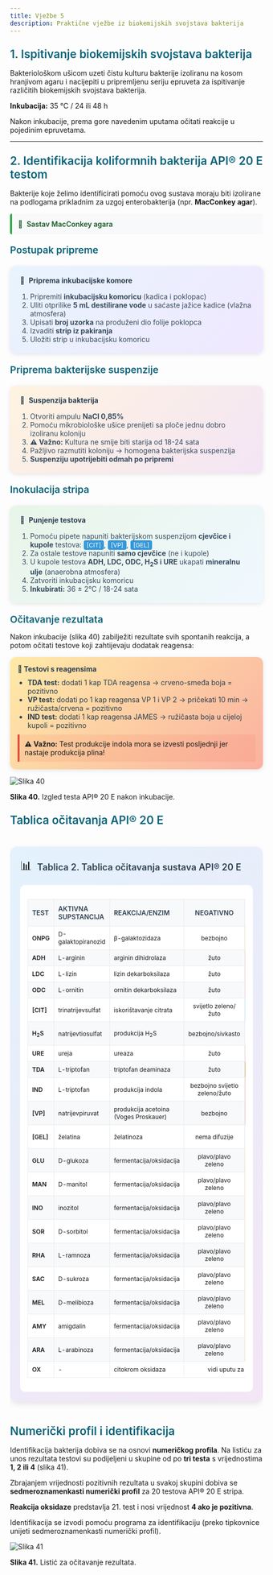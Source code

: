 ```yaml
---
title: Vježbe 5
description: Praktične vježbe iz biokemijskih svojstava bakterija
---
```


<h3 style="color: #096279; font-size: 1.4rem; font-weight: 600; margin: 1.5rem 0 1rem 0;">1. Ispitivanje biokemijskih svojstava bakterija</h3>

Bakteriološkom ušicom uzeti čistu kulturu bakterije izoliranu na kosom hranjivom agaru i nacijepiti u pripremljenu seriju epruveta za ispitivanje različitih biokemijskih svojstava bakterija. 

**Inkubacija:** 35 °C / 24 ili 48 h

Nakon inkubacije, prema gore navedenim uputama očitati reakcije u pojedinim epruvetama.

---

<h3 style="color: #096279; font-size: 1.4rem; font-weight: 600; margin: 1.5rem 0 1rem 0;">2. Identifikacija koliformnih bakterija API® 20 E testom</h3>

Bakterije koje želimo identificirati pomoću ovog sustava moraju biti izolirane na podlogama prikladnim za uzgoj enterobakterija (npr. **MacConkey agar**).

<details style="margin: 15px 0; padding: 12px; background: #f8f9fa; border-left: 4px solid #28a745; border-radius: 4px;">
<summary style="cursor: pointer; font-weight: 600; color: #155724; display: flex; align-items: center;">
🧫 <span style="margin-left: 8px;">Sastav MacConkey agara</span>
</summary>
<div style="margin-top: 12px; font-size: 14px; background: white; padding: 15px; border-radius: 8px; box-shadow: 0 2px 4px rgba(0,0,0,0.1);">
<div style="display: grid; grid-template-columns: minmax(0, 1fr) auto; gap: 8px 15px; align-items: center;">
<span style="font-weight: 500; color: #34495e;">Pankreasni digest želatine</span>
<span style="background: #3498db; color: white; padding: 3px 8px; border-radius: 12px; font-size: 12px; font-weight: 600;">17,0 g</span>

<span style="font-weight: 500; color: #34495e;">Peptocomplex</span>
<span style="background: #3498db; color: white; padding: 3px 8px; border-radius: 12px; font-size: 12px; font-weight: 600;">3,0 g</span>

<span style="font-weight: 500; color: #34495e;">Laktoza</span>
<span style="background: #9b59b6; color: white; padding: 3px 8px; border-radius: 12px; font-size: 12px; font-weight: 600;">10,0 g</span>

<span style="font-weight: 500; color: #34495e;">Žučne soli</span>
<span style="background: #e67e22; color: white; padding: 3px 8px; border-radius: 12px; font-size: 12px; font-weight: 600;">1,5 g</span>

<span style="font-weight: 500; color: #34495e;">NaCl</span>
<span style="background: #3498db; color: white; padding: 3px 8px; border-radius: 12px; font-size: 12px; font-weight: 600;">5,0 g</span>

<span style="font-weight: 500; color: #34495e;">Neutralno crvenilo</span>
<span style="background: #e74c3c; color: white; padding: 3px 8px; border-radius: 12px; font-size: 12px; font-weight: 600;">0,03 g</span>

<span style="font-weight: 500; color: #34495e;">Kristal violet</span>
<span style="background: #8e44ad; color: white; padding: 3px 8px; border-radius: 12px; font-size: 12px; font-weight: 600;">0,001 g</span>

<span style="font-weight: 500; color: #34495e;">Destilirana voda</span>
<span style="background: #2ecc71; color: white; padding: 3px 8px; border-radius: 12px; font-size: 12px; font-weight: 600;">1000 mL</span>

<span style="font-weight: 500; color: #34495e;">Agar</span>
<span style="background: #3498db; color: white; padding: 3px 8px; border-radius: 12px; font-size: 12px; font-weight: 600;">15,0 g</span>
</div>
<div style="margin-top: 15px; padding: 10px; background: #e8f5e8; border-radius: 6px; border-left: 3px solid #28a745;">
<p style="margin: 0; font-size: 13px; color: #155724;"><strong>💡 Svrha:</strong> Selektivni i diferencijalni medij za izolaciju i diferenciaciju enterobakterija na osnovi fermentacije laktoze. Žučne soli i kristal violet inhibiraju rast Gram-pozitivnih bakterija.</p>
</div>
</div>
</details>

<h4 style="color: #096279; font-size: 1.2rem; font-weight: 600; margin: 1.2rem 0 0.8rem 0;">Postupak pripreme</h4>

<div style="background: linear-gradient(135deg, #e8f4fd 0%, #f0e8ff 100%); border-radius: 12px; padding: 20px; margin: 20px 0; box-shadow: 0 2px 8px rgba(0,0,0,0.1);">
  <h4 style="margin: 0 0 15px 0; color: #2c3e50; display: flex; align-items: center;">
    🧪 <span style="margin-left: 8px;">Priprema inkubacijske komore</span>
  </h4>
  <ol style="margin: 0; padding-left: 20px; color: #34495e;">
    <li>Pripremiti <strong>inkubacijsku komoricu</strong> (kadica i poklopac)</li>
    <li>Uliti otprilike <strong>5 mL destilirane vode</strong> u saćaste jažice kadice (vlažna atmosfera)</li>
    <li>Upisati <strong>broj uzorka</strong> na produženi dio folije poklopca</li>
    <li>Izvaditi <strong>strip iz pakiranja</strong></li>
    <li>Uložiti strip u inkubacijsku komoricu</li>
  </ol>
</div>

<h4 style="color: #096279; font-size: 1.2rem; font-weight: 600; margin: 1.2rem 0 0.8rem 0;">Priprema bakterijske suspenzije</h4>

<div style="background: linear-gradient(135deg, #fff3e0 0%, #f3e5f5 100%); border-radius: 12px; padding: 20px; margin: 20px 0; box-shadow: 0 2px 8px rgba(0,0,0,0.1);">
  <h4 style="margin: 0 0 15px 0; color: #2c3e50; display: flex; align-items: center;">
    🦠 <span style="margin-left: 8px;">Suspenzija bakterija</span>
  </h4>
  <ol style="margin: 0; padding-left: 20px; color: #34495e;">
    <li>Otvoriti ampulu <strong>NaCl 0,85%</strong></li>
    <li>Pomoću mikrobiološke ušice prenijeti sa ploče jednu dobro izoliranu koloniju</li>
    <li><strong>⚠️ Važno:</strong> Kultura ne smije biti starija od 18-24 sata</li>
    <li>Pažljivo razmutiti koloniju → homogena bakterijska suspenzija</li>
    <li><strong>Suspenziju upotrijebiti odmah po pripremi</strong></li>
  </ol>
</div>

<h4 style="color: #096279; font-size: 1.2rem; font-weight: 600; margin: 1.2rem 0 0.8rem 0;">Inokulacija stripa</h4>

<div style="background: linear-gradient(135deg, #e8f5e8 0%, #f0f8ff 100%); border-radius: 12px; padding: 20px; margin: 20px 0; box-shadow: 0 2px 8px rgba(0,0,0,0.1);">
  <h4 style="margin: 0 0 15px 0; color: #2c3e50; display: flex; align-items: center;">
    🔬 <span style="margin-left: 8px;">Punjenje testova</span>
  </h4>
  <ol style="margin: 0; padding-left: 20px; color: #34495e;">
    <li>Pomoću pipete napuniti bakterijskom suspenzijom <strong>cjevčice i kupole</strong> testova: <span style="background: #3498db; color: white; padding: 2px 6px; border-radius: 4px; font-size: 12px;">[CIT]</span>, <span style="background: #3498db; color: white; padding: 2px 6px; border-radius: 4px; font-size: 12px;">[VP]</span>, <span style="background: #3498db; color: white; padding: 2px 6px; border-radius: 4px; font-size: 12px;">[GEL]</span></li>
    <li>Za ostale testove napuniti <strong>samo cjevčice</strong> (ne i kupole)</li>
    <li>U kupole testova <strong>ADH, LDC, ODC, H<sub>2</sub>S i URE</strong> ukapati <strong>mineralnu ulje</strong> (anaerobna atmosfera)</li>
    <li>Zatvoriti inkubacijsku komoricu</li>
    <li><strong>Inkubirati:</strong> 36 ± 2°C / 18-24 sata</li>
  </ol>
</div>

<h4 style="color: #096279; font-size: 1.2rem; font-weight: 600; margin: 1.2rem 0 0.8rem 0;">Očitavanje rezultata</h4>

Nakon inkubacije (slika 40) zabilježiti rezultate svih spontanih reakcija, a potom očitati testove koji zahtijevaju dodatak reagensa:

<div style="background: linear-gradient(135deg, #ffeaa7 0%, #fab1a0 100%); border-radius: 12px; padding: 15px; margin: 15px 0; box-shadow: 0 2px 8px rgba(0,0,0,0.1);">
  <h4 style="margin: 0 0 10px 0; color: #2c3e50;">🧪 Testovi s reagensima</h4>
  <ul style="margin: 0; padding-left: 20px; color: #2c3e50;">
    <li><strong>TDA test:</strong> dodati 1 kap TDA reagensa → crveno-smeđa boja = pozitivno</li>
    <li><strong>VP test:</strong> dodati po 1 kap reagensa VP 1 i VP 2 → pričekati 10 min → ružičasta/crvena = pozitivno</li>
    <li><strong>IND test:</strong> dodati 1 kap reagensa JAMES → ružičasta boja u cijeloj kupoli = pozitivno</li>
  </ul>
  <p style="margin: 10px 0 0 0; padding: 10px; background: rgba(231, 76, 60, 0.1); border-left: 4px solid #e74c3c; font-size: 14px;"><strong>⚠️ Važno:</strong> Test produkcije indola mora se izvesti posljednji jer nastaje produkcija plina!</p>
</div>

![Slika 40](/Images/slika40.jpg)

**Slika 40.** Izgled testa API® 20 E nakon inkubacije.

<h3 style="color: #096279; font-size: 1.4rem; font-weight: 600; margin: 1.5rem 0 1rem 0;">Tablica očitavanja API® 20 E</h3>

<div style="overflow-x: auto; margin: 20px 0;">
  <div style="background: linear-gradient(135deg, #e3f2fd 0%, #f3e5f5 100%); border-radius: 15px; padding: 20px; box-shadow: 0 4px 12px rgba(0,0,0,0.1); margin: 20px auto; max-width: 1000px;">
    <div style="display: flex; align-items: center; margin-bottom: 15px;">
      <span style="font-size: 24px; margin-right: 10px;">📊</span>
      <h3 style="margin: 0; color: #2c3e50; font-weight: 600; font-size: 18px;">Tablica 2. Tablica očitavanja sustava API® 20 E</h3>
    </div>
    <div style="background: white; border-radius: 10px; padding: 15px; overflow-x: auto;">
      <table style="width: 100%; border-collapse: collapse; font-size: 13px;">
        <thead>
          <tr style="background: #f8f9fa;">
            <th style="padding: 10px 8px; border: 1px solid #e9ecef; text-align: left; font-weight: 600; color: #2c3e50;">TEST</th>
            <th style="padding: 10px 8px; border: 1px solid #e9ecef; text-align: left; font-weight: 600; color: #2c3e50;">AKTIVNA SUPSTANCIJA</th>
            <th style="padding: 10px 8px; border: 1px solid #e9ecef; text-align: left; font-weight: 600; color: #2c3e50;">REAKCIJA/ENZIM</th>
            <th style="padding: 10px 8px; border: 1px solid #e9ecef; text-align: center; font-weight: 600; color: #2c3e50;">NEGATIVNO</th>
            <th style="padding: 10px 8px; border: 1px solid #e9ecef; text-align: center; font-weight: 600; color: #2c3e50;">POZITIVNO</th>
          </tr>
        </thead>
        <tbody style="font-size: 12px;">
          <tr>
            <td style="padding: 8px; border: 1px solid #e9ecef; font-weight: 600;">ONPG</td>
            <td style="padding: 8px; border: 1px solid #e9ecef;">D-galaktopiranozid</td>
            <td style="padding: 8px; border: 1px solid #e9ecef;">β-galaktozidaza</td>
            <td style="padding: 8px; border: 1px solid #e9ecef; text-align: center;">bezbojno</td>
            <td style="padding: 8px; border: 1px solid #e9ecef; text-align: center; background: #fff3cd;">žuto</td>
          </tr>
          <tr style="background: #f8f9fa;">
            <td style="padding: 8px; border: 1px solid #e9ecef; font-weight: 600;">ADH</td>
            <td style="padding: 8px; border: 1px solid #e9ecef;">L-arginin</td>
            <td style="padding: 8px; border: 1px solid #e9ecef;">arginin dihidrolaza</td>
            <td style="padding: 8px; border: 1px solid #e9ecef; text-align: center;">žuto</td>
            <td style="padding: 8px; border: 1px solid #e9ecef; text-align: center; background: #f8d7da;">crveno/narančasto</td>
          </tr>
          <tr>
            <td style="padding: 8px; border: 1px solid #e9ecef; font-weight: 600;">LDC</td>
            <td style="padding: 8px; border: 1px solid #e9ecef;">L-lizin</td>
            <td style="padding: 8px; border: 1px solid #e9ecef;">lizin dekarboksilaza</td>
            <td style="padding: 8px; border: 1px solid #e9ecef; text-align: center;">žuto</td>
            <td style="padding: 8px; border: 1px solid #e9ecef; text-align: center; background: #f8d7da;">crveno/narančasto</td>
          </tr>
          <tr style="background: #f8f9fa;">
            <td style="padding: 8px; border: 1px solid #e9ecef; font-weight: 600;">ODC</td>
            <td style="padding: 8px; border: 1px solid #e9ecef;">L-ornitin</td>
            <td style="padding: 8px; border: 1px solid #e9ecef;">ornitin dekarboksilaza</td>
            <td style="padding: 8px; border: 1px solid #e9ecef; text-align: center;">žuto</td>
            <td style="padding: 8px; border: 1px solid #e9ecef; text-align: center; background: #f8d7da;">crveno/narančasto</td>
          </tr>
          <tr>
            <td style="padding: 8px; border: 1px solid #e9ecef; font-weight: 600;">[CIT]</td>
            <td style="padding: 8px; border: 1px solid #e9ecef;">trinatrijevsulfat</td>
            <td style="padding: 8px; border: 1px solid #e9ecef;">iskorištavanje citrata</td>
            <td style="padding: 8px; border: 1px solid #e9ecef; text-align: center;">svijetlo zeleno/žuto</td>
            <td style="padding: 8px; border: 1px solid #e9ecef; text-align: center; background: #d1ecf1;">plavo zeleno/plavo</td>
          </tr>
          <tr style="background: #f8f9fa;">
            <td style="padding: 8px; border: 1px solid #e9ecef; font-weight: 600;">H<sub>2</sub>S</td>
            <td style="padding: 8px; border: 1px solid #e9ecef;">natrijevtiosulfat</td>
            <td style="padding: 8px; border: 1px solid #e9ecef;">produkcija H<sub>2</sub>S</td>
            <td style="padding: 8px; border: 1px solid #e9ecef; text-align: center;">bezbojno/sivkasto</td>
            <td style="padding: 8px; border: 1px solid #e9ecef; text-align: center; background: #f8f9fa;">crni talog/tanka linija</td>
          </tr>
          <tr>
            <td style="padding: 8px; border: 1px solid #e9ecef; font-weight: 600;">URE</td>
            <td style="padding: 8px; border: 1px solid #e9ecef;">ureja</td>
            <td style="padding: 8px; border: 1px solid #e9ecef;">ureaza</td>
            <td style="padding: 8px; border: 1px solid #e9ecef; text-align: center;">žuto</td>
            <td style="padding: 8px; border: 1px solid #e9ecef; text-align: center; background: #f8d7da;">crveno/narančasto</td>
          </tr>
          <tr style="background: #f8f9fa;">
            <td style="padding: 8px; border: 1px solid #e9ecef; font-weight: 600;">TDA</td>
            <td style="padding: 8px; border: 1px solid #e9ecef;">L-triptofan</td>
            <td style="padding: 8px; border: 1px solid #e9ecef;">triptofan deaminaza</td>
            <td style="padding: 8px; border: 1px solid #e9ecef; text-align: center;">žuto</td>
            <td style="padding: 8px; border: 1px solid #e9ecef; text-align: center; background: #d4a574;">crvenkasto smeđe</td>
          </tr>
          <tr>
            <td style="padding: 8px; border: 1px solid #e9ecef; font-weight: 600;">IND</td>
            <td style="padding: 8px; border: 1px solid #e9ecef;">L-triptofan</td>
            <td style="padding: 8px; border: 1px solid #e9ecef;">produkcija indola</td>
            <td style="padding: 8px; border: 1px solid #e9ecef; text-align: center;">bezbojno svijetlo zeleno/žuto</td>
            <td style="padding: 8px; border: 1px solid #e9ecef; text-align: center; background: #f5c6cb;">ružičasto</td>
          </tr>
          <tr style="background: #f8f9fa;">
            <td style="padding: 8px; border: 1px solid #e9ecef; font-weight: 600;">[VP]</td>
            <td style="padding: 8px; border: 1px solid #e9ecef;">natrijevpiruvat</td>
            <td style="padding: 8px; border: 1px solid #e9ecef;">produkcija acetoina (Voges Proskauer)</td>
            <td style="padding: 8px; border: 1px solid #e9ecef; text-align: center;">bezbojno</td>
            <td style="padding: 8px; border: 1px solid #e9ecef; text-align: center; background: #f5c6cb;">ružičasto/crveno</td>
          </tr>
          <tr>
            <td style="padding: 8px; border: 1px solid #e9ecef; font-weight: 600;">[GEL]</td>
            <td style="padding: 8px; border: 1px solid #e9ecef;">želatina</td>
            <td style="padding: 8px; border: 1px solid #e9ecef;">želatinoza</td>
            <td style="padding: 8px; border: 1px solid #e9ecef; text-align: center;">nema difuzije</td>
            <td style="padding: 8px; border: 1px solid #e9ecef; text-align: center; background: #f8f9fa;">difuzija crnog pigmenta</td>
          </tr>
          <tr style="background: #f8f9fa;">
            <td style="padding: 8px; border: 1px solid #e9ecef; font-weight: 600;">GLU</td>
            <td style="padding: 8px; border: 1px solid #e9ecef;">D-glukoza</td>
            <td style="padding: 8px; border: 1px solid #e9ecef;">fermentacija/oksidacija</td>
            <td style="padding: 8px; border: 1px solid #e9ecef; text-align: center;">plavo/plavo zeleno</td>
            <td style="padding: 8px; border: 1px solid #e9ecef; text-align: center; background: #fff3cd;">žuto/sivkasto žuto</td>
          </tr>
          <tr>
            <td style="padding: 8px; border: 1px solid #e9ecef; font-weight: 600;">MAN</td>
            <td style="padding: 8px; border: 1px solid #e9ecef;">D-manitol</td>
            <td style="padding: 8px; border: 1px solid #e9ecef;">fermentacija/oksidacija</td>
            <td style="padding: 8px; border: 1px solid #e9ecef; text-align: center;">plavo/plavo zeleno</td>
            <td style="padding: 8px; border: 1px solid #e9ecef; text-align: center; background: #fff3cd;">žuto</td>
          </tr>
          <tr style="background: #f8f9fa;">
            <td style="padding: 8px; border: 1px solid #e9ecef; font-weight: 600;">INO</td>
            <td style="padding: 8px; border: 1px solid #e9ecef;">inozitol</td>
            <td style="padding: 8px; border: 1px solid #e9ecef;">fermentacija/oksidacija</td>
            <td style="padding: 8px; border: 1px solid #e9ecef; text-align: center;">plavo/plavo zeleno</td>
            <td style="padding: 8px; border: 1px solid #e9ecef; text-align: center; background: #fff3cd;">žuto</td>
          </tr>
          <tr>
            <td style="padding: 8px; border: 1px solid #e9ecef; font-weight: 600;">SOR</td>
            <td style="padding: 8px; border: 1px solid #e9ecef;">D-sorbitol</td>
            <td style="padding: 8px; border: 1px solid #e9ecef;">fermentacija/oksidacija</td>
            <td style="padding: 8px; border: 1px solid #e9ecef; text-align: center;">plavo/plavo zeleno</td>
            <td style="padding: 8px; border: 1px solid #e9ecef; text-align: center; background: #fff3cd;">žuto</td>
          </tr>
          <tr style="background: #f8f9fa;">
            <td style="padding: 8px; border: 1px solid #e9ecef; font-weight: 600;">RHA</td>
            <td style="padding: 8px; border: 1px solid #e9ecef;">L-ramnoza</td>
            <td style="padding: 8px; border: 1px solid #e9ecef;">fermentacija/oksidacija</td>
            <td style="padding: 8px; border: 1px solid #e9ecef; text-align: center;">plavo/plavo zeleno</td>
            <td style="padding: 8px; border: 1px solid #e9ecef; text-align: center; background: #fff3cd;">žuto</td>
          </tr>
          <tr>
            <td style="padding: 8px; border: 1px solid #e9ecef; font-weight: 600;">SAC</td>
            <td style="padding: 8px; border: 1px solid #e9ecef;">D-sukroza</td>
            <td style="padding: 8px; border: 1px solid #e9ecef;">fermentacija/oksidacija</td>
            <td style="padding: 8px; border: 1px solid #e9ecef; text-align: center;">plavo/plavo zeleno</td>
            <td style="padding: 8px; border: 1px solid #e9ecef; text-align: center; background: #fff3cd;">žuto</td>
          </tr>
          <tr style="background: #f8f9fa;">
            <td style="padding: 8px; border: 1px solid #e9ecef; font-weight: 600;">MEL</td>
            <td style="padding: 8px; border: 1px solid #e9ecef;">D-melibioza</td>
            <td style="padding: 8px; border: 1px solid #e9ecef;">fermentacija/oksidacija</td>
            <td style="padding: 8px; border: 1px solid #e9ecef; text-align: center;">plavo/plavo zeleno</td>
            <td style="padding: 8px; border: 1px solid #e9ecef; text-align: center; background: #fff3cd;">žuto</td>
          </tr>
          <tr>
            <td style="padding: 8px; border: 1px solid #e9ecef; font-weight: 600;">AMY</td>
            <td style="padding: 8px; border: 1px solid #e9ecef;">amigdalin</td>
            <td style="padding: 8px; border: 1px solid #e9ecef;">fermentacija/oksidacija</td>
            <td style="padding: 8px; border: 1px solid #e9ecef; text-align: center;">plavo/plavo zeleno</td>
            <td style="padding: 8px; border: 1px solid #e9ecef; text-align: center; background: #fff3cd;">žuto</td>
          </tr>
          <tr style="background: #f8f9fa;">
            <td style="padding: 8px; border: 1px solid #e9ecef; font-weight: 600;">ARA</td>
            <td style="padding: 8px; border: 1px solid #e9ecef;">L-arabinoza</td>
            <td style="padding: 8px; border: 1px solid #e9ecef;">fermentacija/oksidacija</td>
            <td style="padding: 8px; border: 1px solid #e9ecef; text-align: center;">plavo/plavo zeleno</td>
            <td style="padding: 8px; border: 1px solid #e9ecef; text-align: center; background: #fff3cd;">žuto</td>
          </tr>
          <tr>
            <td style="padding: 8px; border: 1px solid #e9ecef; font-weight: 600;">OX</td>
            <td style="padding: 8px; border: 1px solid #e9ecef;">-</td>
            <td style="padding: 8px; border: 1px solid #e9ecef;">citokrom oksidaza</td>
            <td style="padding: 8px; border: 1px solid #e9ecef; text-align: center;" colspan="2">vidi uputu za oksidaza test</td>
          </tr>
        </tbody>
      </table>
    </div>
  </div>
</div>

<h3 style="color: #096279; font-size: 1.4rem; font-weight: 600; margin: 1.5rem 0 1rem 0;">Numerički profil i identifikacija</h3>

Identifikacija bakterija dobiva se na osnovi **numeričkog profila**. Na listiću za unos rezultata testovi su podijeljeni u skupine od po **tri testa** s vrijednostima **1, 2 ili 4** (slika 41). 

Zbrajanjem vrijednosti pozitivnih rezultata u svakoj skupini dobiva se **sedmeroznamenkasti numerički profil** za 20 testova API® 20 E stripa. 

**Reakcija oksidaze** predstavlja 21. test i nosi vrijednost **4 ako je pozitivna**.

Identifikacija se izvodi pomoću programa za identifikaciju (preko tipkovnice unijeti sedmeroznamenkasti numerički profil).

![Slika 41](/Images/slika41.jpg)

**Slika 41.** Listić za očitavanje rezultata.